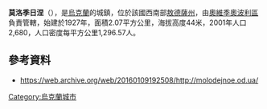 {{coord|46|18|24|N|30|36|28|E|scale:30000|display=title}}

'''莫洛季日涅'''（{{lang-uk|Молодіжне}}），是[[烏克蘭|烏克蘭]]的城鎮，位於該國西南部[[敖德薩州|敖德薩州]]，由[[奧維季奧波利區|奧維季奧波利區]]負責管轄，始建於1927年，面積2.07平方公里，海拔高度44米，2001年人口2,680，人口密度每平方公里1,296.57人。

==參考資料==
* https://web.archive.org/web/20160109192508/http://molodejnoe.od.ua/

{{Ukraine-geo-stub}}
[[Category:烏克蘭城市|Category:烏克蘭城市]]
